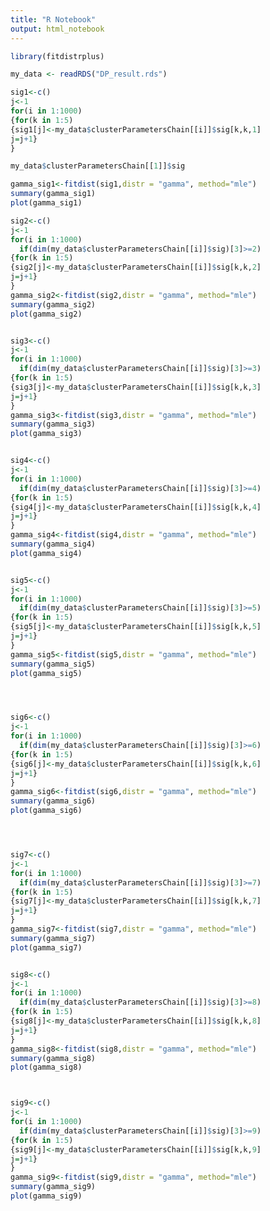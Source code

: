 ```yaml
---
title: "R Notebook"
output: html_notebook
---
```

```r
library(fitdistrplus)
```

```r

my_data <- readRDS("DP_result.rds")
```



```r
sig1<-c()
j<-1
for(i in 1:1000)
{for(k in 1:5)
{sig1[j]<-my_data$clusterParametersChain[[i]]$sig[k,k,1]
j=j+1}
}
```

```r
my_data$clusterParametersChain[[1]]$sig
```

```r
gamma_sig1<-fitdist(sig1,distr = "gamma", method="mle")
summary(gamma_sig1)
plot(gamma_sig1)
```
```r
sig2<-c()
j<-1
for(i in 1:1000)
  if(dim(my_data$clusterParametersChain[[i]]$sig)[3]>=2)
{for(k in 1:5)
{sig2[j]<-my_data$clusterParametersChain[[i]]$sig[k,k,2]
j=j+1}
}
gamma_sig2<-fitdist(sig2,distr = "gamma", method="mle")
summary(gamma_sig2)
plot(gamma_sig2)


sig3<-c()
j<-1
for(i in 1:1000)
  if(dim(my_data$clusterParametersChain[[i]]$sig)[3]>=3)
{for(k in 1:5)
{sig3[j]<-my_data$clusterParametersChain[[i]]$sig[k,k,3]
j=j+1}
}
gamma_sig3<-fitdist(sig3,distr = "gamma", method="mle")
summary(gamma_sig3)
plot(gamma_sig3)


sig4<-c()
j<-1
for(i in 1:1000)
  if(dim(my_data$clusterParametersChain[[i]]$sig)[3]>=4)
{for(k in 1:5)
{sig4[j]<-my_data$clusterParametersChain[[i]]$sig[k,k,4]
j=j+1}
}
gamma_sig4<-fitdist(sig4,distr = "gamma", method="mle")
summary(gamma_sig4)
plot(gamma_sig4)


sig5<-c()
j<-1
for(i in 1:1000)
  if(dim(my_data$clusterParametersChain[[i]]$sig)[3]>=5)
{for(k in 1:5)
{sig5[j]<-my_data$clusterParametersChain[[i]]$sig[k,k,5]
j=j+1}
}
gamma_sig5<-fitdist(sig5,distr = "gamma", method="mle")
summary(gamma_sig5)
plot(gamma_sig5)




sig6<-c()
j<-1
for(i in 1:1000)
  if(dim(my_data$clusterParametersChain[[i]]$sig)[3]>=6)
{for(k in 1:5)
{sig6[j]<-my_data$clusterParametersChain[[i]]$sig[k,k,6]
j=j+1}
}
gamma_sig6<-fitdist(sig6,distr = "gamma", method="mle")
summary(gamma_sig6)
plot(gamma_sig6)




sig7<-c()
j<-1
for(i in 1:1000)
  if(dim(my_data$clusterParametersChain[[i]]$sig)[3]>=7)
{for(k in 1:5)
{sig7[j]<-my_data$clusterParametersChain[[i]]$sig[k,k,7]
j=j+1}
}
gamma_sig7<-fitdist(sig7,distr = "gamma", method="mle")
summary(gamma_sig7)
plot(gamma_sig7)


sig8<-c()
j<-1
for(i in 1:1000)
  if(dim(my_data$clusterParametersChain[[i]]$sig)[3]>=8)
{for(k in 1:5)
{sig8[j]<-my_data$clusterParametersChain[[i]]$sig[k,k,8]
j=j+1}
}
gamma_sig8<-fitdist(sig8,distr = "gamma", method="mle")
summary(gamma_sig8)
plot(gamma_sig8)



sig9<-c()
j<-1
for(i in 1:1000)
  if(dim(my_data$clusterParametersChain[[i]]$sig)[3]>=9)
{for(k in 1:5)
{sig9[j]<-my_data$clusterParametersChain[[i]]$sig[k,k,9]
j=j+1}
}
gamma_sig9<-fitdist(sig9,distr = "gamma", method="mle")
summary(gamma_sig9)
plot(gamma_sig9)






```